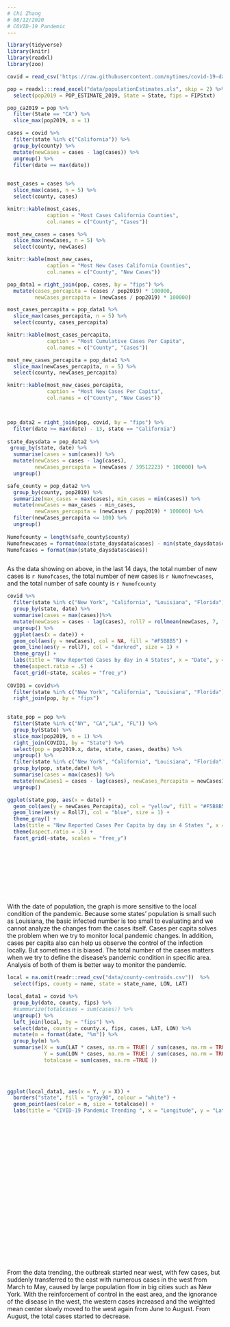 ```yaml
---
# Chi Zhang
# 08/12/2020
# COVID-19 Pandemic
---
```


```r
library(tidyverse)
library(knitr)
library(readxl)
library(zoo)

```

```r
covid = read_csv('https://raw.githubusercontent.com/nytimes/covid-19-data/master/us-counties.csv')

pop = readxl:::read_excel("data/populationEstimates.xls", skip = 2) %>%
  select(pop2019 = POP_ESTIMATE_2019, State = State, fips = FIPStxt)

pop_ca2019 = pop %>%
  filter(State == "CA") %>%
  slice_max(pop2019, n = 1)

cases = covid %>%
  filter(state %in% c("California")) %>%
  group_by(county) %>%
  mutate(newCases = cases - lag(cases)) %>%
  ungroup() %>%
  filter(date == max(date))
  

most_cases = cases %>%
  slice_max(cases, n = 5) %>%
  select(county, cases)

knitr::kable(most_cases,
             caption = "Most Cases California Counties",
             col.names = c("County", "Cases"))

most_new_cases = cases %>%
  slice_max(newCases, n = 5) %>%
  select(county, newCases)

knitr::kable(most_new_cases,
             caption = "Most New Cases California Counties",
             col.names = c("County", "New Cases"))

pop_data1 = right_join(pop, cases, by = "fips") %>%
  mutate(cases_percapita = (cases / pop2019) * 100000,
         newCases_percapita = (newCases / pop2019) * 100000)

most_cases_percapita = pop_data1 %>%
  slice_max(cases_percapita, n = 5) %>%
  select(county, cases_percapita)

knitr::kable(most_cases_percapita,
             caption = "Most Cumulative Cases Per Capita",
             col.names = c("County", "Cases"))

most_new_cases_percapita = pop_data1 %>%
  slice_max(newCases_percapita, n = 5) %>%
  select(county, newCases_percapita)

knitr::kable(most_new_cases_percapita,
             caption = "Most New Cases Per Capita",
             col.names = c("County", "New Cases"))



pop_data2 = right_join(pop, covid, by = "fips") %>%
  filter(date >= max(date) - 13, state == "California") 
  
state_daysdata = pop_data2 %>%
 group_by(state, date) %>%
  summarise(cases = sum(cases)) %>%
  mutate(newCases = cases - lag(cases),
         newCases_percapita = (newCases / 39512223) * 100000) %>%
  ungroup()

safe_county = pop_data2 %>%
  group_by(county, pop2019) %>%
  summarize(max_cases = max(cases), min_cases = min(cases)) %>%
  mutate(newCases = max_cases - min_cases,
         newCases_percapita = (newCases / pop2019) * 100000) %>%
  filter(newCases_percapita <= 100) %>%
  ungroup()
  
Numofcounty = length(safe_county$county)
Numofnewcases = format(max(state_daysdata$cases) - min(state_daysdata$cases))
Numofcases = format(max(state_daysdata$cases))



```



As the data showing on above, in the last 14 days, the total number of new cases is `r Numofcases`,  the total number of new cases is `r Numofnewcases`, and the total number of safe county is `r Numofcounty`


```r
covid %>%
  filter(state %in% c("New York", "California", "Louisiana", "Florida")) %>%
  group_by(state, date) %>%
  summarise(cases = max(cases))%>%
  mutate(newCases = cases - lag(cases), roll7 = rollmean(newCases, 7, fill = NA, align = "right")) %>%
  ungroup() %>%
  ggplot(aes(x = date)) +
  geom_col(aes(y = newCases), col = NA, fill = "#F5B8B5") +
  geom_line(aes(y = roll7), col = "darkred", size = 1) +
  theme_gray() +
  labs(title = "New Reported Cases by day in 4 States", x = "Date", y = "Newcases") +
  theme(aspect.ratio = .5) +
  facet_grid(~state, scales = "free_y")
  
COVID1 = covid%>%
  filter(state %in% c("New York", "California", "Louisiana", "Florida")) %>%
  right_join(pop, by = "fips") 
  

state_pop = pop %>%
  filter(State %in% c("NY", "CA","LA", "FL")) %>%
  group_by(State) %>%
  slice_max(pop2019, n = 1) %>%
  right_join(COVID1, by = "State") %>%
  select(pop = pop2019.x, date, state, cases, deaths) %>%
  ungroup() %>%
  filter(state %in% c("New York", "California", "Louisiana", "Florida")) %>%
  group_by(pop, state,date) %>%
  summarise(cases = max(cases)) %>%
  mutate(newCases1 = cases - lag(cases), newCases_Percapita = newCases1 / pop, Roll7 = rollmean(newCases_Percapita, 7, fill = NA, align = "right")) %>%
  ungroup()

ggplot(state_pop, aes(x = date)) +
  geom_col(aes(y = newCases_Percapita), col = "yellow", fill = "#F5B8B5") +
  geom_line(aes(y = Roll7), col = "blue", size = 1) +
  theme_gray() +
  labs(title = "New Reported Cases Per Capita by day in 4 States ", x = "Date", y = "Newcases") +
  theme(aspect.ratio = .5) +
  facet_grid(~state, scales = "free_y")



  


  

  
```



With the date of population, the graph is more sensitive to the local condition of the pandemic. Because some states' population is small such as Louisiana, the basic infected number is too small to evaluating and we cannot analyze the changes from the cases itself. Cases per capita solves the problem when we try to monitor local pandemic changes. In addition, cases per capita also can help us observe the control of the infection locally. But sometimes it is biased. The total number of the cases matters when we try to define the disease's pandemic condition in specific area. Analysis of both of them is better way to monitor the pandemic.




```r
local = na.omit(readr::read_csv("data/county-centroids.csv"))  %>%
  select(fips, county = name, state = state_name, LON, LAT)

local_data1 = covid %>%
  group_by(date, county, fips) %>%
  #summarize(totalcases = sum(cases)) %>%
  ungroup() %>%
  left_join(local, by = "fips") %>%  
  select(date, county = county.x, fips, cases, LAT, LON) %>%
  mutate(m = format(date, "%m")) %>%
  group_by(m) %>%
  summarise(X = sum(LAT * cases, na.rm = TRUE) / sum(cases, na.rm = TRUE), 
            Y = sum(LON * cases, na.rm = TRUE) / sum(cases, na.rm = TRUE),
            totalcase = sum(cases, na.rm =TRUE ))
 
  


ggplot(local_data1, aes(x = Y, y = X)) +
  borders("state", fill = "gray90", colour = "white") +
  geom_point(aes(color = m, size = totalcase)) +
  labs(title = "CIVID-19 Pandemic Trending ", x = "Longitude", y = "Latitude")
  







  

 

  



  
  
 

  
  
       
        

```



From the data trending, the outbreak started near west, with few cases, but suddenly transferred to the east with numerous cases in the west from March to May, caused by large population flow in big cities such as New York. With the reinforcement of control in the east area, and the ignorance of the disease in the west, the western cases increased and the weighted mean center slowly moved to the west again from June to August. From August, the total cases started to decrease.


